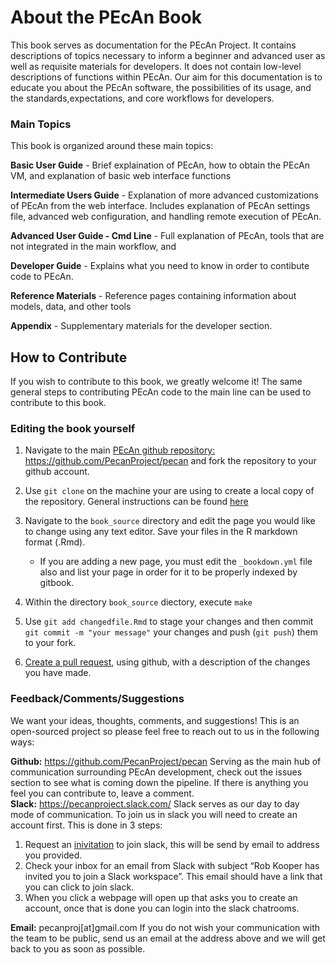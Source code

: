 # About the PEcAn Book

This book serves as documentation for the PEcAn Project. It contains descriptions of topics necessary to inform a beginner and advanced user as well as requisite materials for developers. It does not contain low-level descriptions of functions within PEcAn. Our aim for this documentation is to educate you about the PEcAn software, the possibilities of its usage, and the standards,expectations, and core workflows for developers.


### Main Topics

This book is organized around these main topics:

**Basic User Guide** - Brief explaination of PEcAn, how to obtain the PEcAn VM, and explanation of basic web interface functions

**Intermediate Users Guide** - Explanation of more advanced customizations of PEcAn from the web interface. Includes explanation of PEcAn settings file, advanced web configuration, and handling remote execution of PEcAn.

**Advanced User Guide - Cmd Line** - Full explanation of PEcAn, tools that are not integrated in the main workflow, and 

**Developer Guide** - Explains what you need to know in order to contibute code to PEcAn.

**Reference Materials** - Reference pages containing information about models, data, and other tools

**Appendix** - Supplementary materials for the developer section.

## How to Contribute
If you wish to contribute to this book, we greatly welcome it! The same general steps to contributing PEcAn code to the main line can be used to contribute to this book.

### Editing the book yourself

1. Navigate to the main [ PEcAn github repository: https://github.com/PecanProject/pecan](https://github.com/PecanProject/pecan) and fork the repository to your github account.

2. Use `git clone` on the machine your are using to create a local copy of the repository. General instructions can be found [here](https://help.github.com/articles/cloning-a-repository/)

3. Navigate to the `book_source` directory and edit the page you would like to change using any text editor. Save your files in the  R markdown format (.Rmd).
    * If you are adding a new page, you must edit the `_bookdown.yml` file also and list your page in order for it to be properly indexed by gitbook.

4. Within the directory `book_source` diectory, execute `make`

5. Use `git add changedfile.Rmd` to stage your changes and then commit ` git commit -m "your message"` your changes and push (`git push`) them to your fork.

6. [Create a pull request](https://help.github.com/articles/creating-a-pull-request/), using github,  with a description of the changes you have made.



### Feedback/Comments/Suggestions
We want your ideas, thoughts, comments, and suggestions! This is an open-sourced project so please feel free to reach out
to us in the following ways:

**Github:** [https://github.com/PecanProject/pecan](https://github.com/PecanProject/pecan)
Serving as the main hub of communication surrounding PEcAn development, check out the issues section to see what is coming down the pipeline. If there is anything you feel you can contribute to, leave a comment.
​	
**Slack:** [https://pecanproject.slack.com/](https://pecanproject.slack.com/)
Slack serves as our day to day mode of communication. To join us in slack you will need to create an account first. This is done in 3 steps:

1. Request an [inivitation](https://publicslack.com/slacks/pecanproject/invites/new) to join slack, this will be send by email to address you provided.
2. <a id="slackreturn"></a>Check your inbox for an email from Slack with subject "Rob Kooper has invited you to join a Slack workspace". This email should have a link that you can click to join slack.
3. When you click a webpage will open up that asks you to create an account, once that is done you can login into the slack chatrooms.


**Email:** pecanproj[at]gmail.com
If you do not wish your communication with the team to be public, send us an email at the  address above and we will get back to you as soon as possible.



